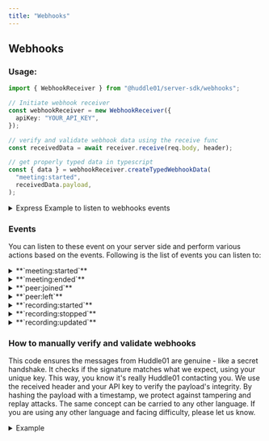 ```yaml
---
title: "Webhooks"
---
```



## Webhooks

### Usage:

```ts
import { WebhookReceiver } from "@huddle01/server-sdk/webhooks";

// Initiate webhook receiver
const webhookReceiver = new WebhookReceiver({
  apiKey: "YOUR_API_KEY",
});

// verify and validate webhook data using the receive func
const receivedData = await receiver.receive(req.body, header); 

// get properly typed data in typescript
const { data } = webhookReceiver.createTypedWebhookData(
  "meeting:started",
  receivedData.payload,
);
```

<details>
  <summary>
    Express Example to listen to webhooks events
  </summary>
    <Callout>
    To make the webhook work on localhost, you'll have to use something like `ngrok` for port forwarding.
    </Callout>
    <Callout>
    The `Content-Type` is set to "Content-Type": "text/plain", attempting to parse it as JSON, multipart, or any other structured format will not work as expected. Please ensure that you handle the content as plain text.
    </Callout>

    ```ts
    import express, { Request, Response } from "express";
    import bodyParser from "body-parser";
    import { WebhookReceiver } from "@huddle01/server-sdk/webhooks";

    const receiver = new WebhookReceiver({
      apiKey: "YOUR_API_KEY",
    });

    const app = express();
    const port = 3002;

    // Middleware to parse the body as text/plain
    app.use(express.text({ type: '*/*' }));

    app.post("/", async (req: Request, res: Response) => {
      try {
        const header = req.headers["huddle01-signature"] as string | undefined;

        const data = await receiver.receive(req.body, header);

        console.log({ data });

        switch (receivedData.event) {
          case "meeting:started": {
            // !! Thie helper will give properly typed data in typescript
            const { data } = webhookReceiver.createTypedWebhookData(
              "meeting:started",
              receivedData.payload,
            );

            // ... logic as per requirment
            break;
          }

          case "meeting:ended": {
            const { data } = webhookReceiver.createTypedWebhookData(
              "meeting:ended",
              receivedData.payload,
            );

            // ... logic as per requirment
          }

          // ... cases for peer:joined, peer:left, recording:started, etc
        }

        res.status(200).send({ success: true });
      } catch (error) {
        console.error({ error });
      }
    });

    app.listen(port, () => {
      console.log(`🦊 Express server running at http://localhost:${port}`);
    });

    ```

</details>

### Events

You can listen to these event on your server side and perform various actions based on the events. Following is the list of events you can listen to:

<details>
    <summary>
    **`meeting:started`**
    </summary>

```ts
type MeetingStarted = {
  sessionId: string;
  roomId: string;
  createdAt: number;
};
```

</details>

<details>
    <summary>
    **`meeting:ended`**
    </summary>

```ts
type MeetingEnded = {
  sessionId: string;
  roomId: string;
  createdAt: number;
  endedAt: number;
  duration: number;
  participants: number;
  maxParticipants: number;
  audioMinutes: number;
  videoMinutes: number;
};
```

</details>

<details>
    <summary>
    **`peer:joined`**
    </summary>

```ts
type PeerJoined = {
  id: string;
  sessionId: string;
  roomId: string;
  joinedAt: number;
  metadata?: string;
  role?: string;
  browser: {
    name?: string;
    version?: string;
  };
  geoData?: {
    region: string;
    country: string;
  };
  device: {
    model?: string;
    type?: string;
    vendor?: string;
  };
};
```

</details>

<details>
    <summary>
    **`peer:left`**
    </summary>

```ts
type PeerLeft = {
  id: string;
  sessionId: string;
  roomId: string;
  leftAt: number;
  duration: number;
  metadata?: string;
  role?: string;
}
```

</details>

<details>
    <summary>
    **`recording:started`**
    </summary>

```ts
type Recording = {
  id: string;
  roomId: string;
  sessionId: string;
  files: {
    duration: number;
    size: number;
    filename: string;
    location: string;
  }[];  // This array will be empty when we start the recording
  streams: {
    duration: number;
    url: string;
    startedAt: number;
    endedAt: number;
  }[];  // This array will be empty when we start the recording
  cid?: string;
  ipfsUrl?: string;
};
```

</details>

<details>
    <summary>
    **`recording:stopped`**
    </summary>

```ts
type Recording = {
  id: string;
  roomId: string;
  sessionId: string;
  files: {
    duration: number;  // Duration is in seconds
    size: number;  // Size is in MB
    filename: string;
    location: string;
  }[];
  streams: {
    duration: number;  // Duration is in seconds
    url: string;
    startedAt: number;
    endedAt: number;
  }[];
  cid?: string;
  ipfsUrl?: string;
};
```

</details>

<details>
    <summary>
    **`recording:updated`**
    </summary>

```ts
type Recording = {
  id: string;
  roomId: string;
  sessionId: string;
  files: {
    duration: number;  // Duration is in seconds
    size: number;  // Size is in MB
    filename: string;
    location: string;
  }[];
  streams: {
    duration: number;  // Duration is in seconds
    url: string;  // rtmp url, where you streamed to
    startedAt: number;
    endedAt: number;
  }[];
  cid?: string;
  ipfsUrl?: string;
};
```

</details>

### How to manually verify and validate webhooks


This code ensures the messages from Huddle01 are genuine - like a secret handshake. It checks if the signature matches what we expect, using your unique key. This way, you know it's really Huddle01 contacting you. We use the received header and your API key to verify the payload's integrity. By hashing the payload with a timestamp, we protect against tampering and replay attacks. The same concept can be carried to any other language. If you are using any other language and facing difficulty, please let us know.

<details>
  <summary>
    Example
  </summary>

```ts
import crypto from "node:crypto"

const verifyWebhook = (body: any, header?: string | null) => {
  // Huddle01-Signature: t=36285904404,sha256=88f3ff0fds9sf8a98vb0b096e81507cfd5c932fc17cf63a4a55566fd38da3a2d3d2
  const timestamp = header?.split(",")[0]?.split("=")?.[1];
  const signature = header?.split(",")[1];

  if (!timestamp || !signature) throw new Error("Invalid headers");

  let data: Record<any, any>;

  if (typeof body === "string") data = JSON.parse(body);
  else if (typeof body === "object") data = body;
  else throw new Error("Invalid body");

  if (!data.id) throw new Error("Invalid body");

  // Tolerance zone: 5 minutes ago
  const tolerance = Date.now() - 5 * 60 * 1000;

  if (Number(timestamp) < tolerance) {
    // The request timestamp is outside of the tolerance zone.
    throw new Error("Request expired");
  }

  const hashPayload = `${data.id}.${timestamp}.${JSON.stringify(data)}`;

  const signatureAlgorithm = signature.split("=")[0];

  if (!signatureAlgorithm) throw new Error("Invalid signature algorithm");

  const hmac = crypto.createHmac(signatureAlgorithm, "YOUR_API_KEY");

  const digest = Buffer.from(
    `${signatureAlgorithm}=${hmac.update(hashPayload).digest("hex")}`,
    "utf8",
  );

  const providerSig = Buffer.from(signature, "utf8");

  if (
    providerSig.length !== digest.length ||
    !crypto.timingSafeEqual(digest, providerSig)
  ) {
    throw new Error("Invalid signature");
  }

  return data;
};
```
</details>
